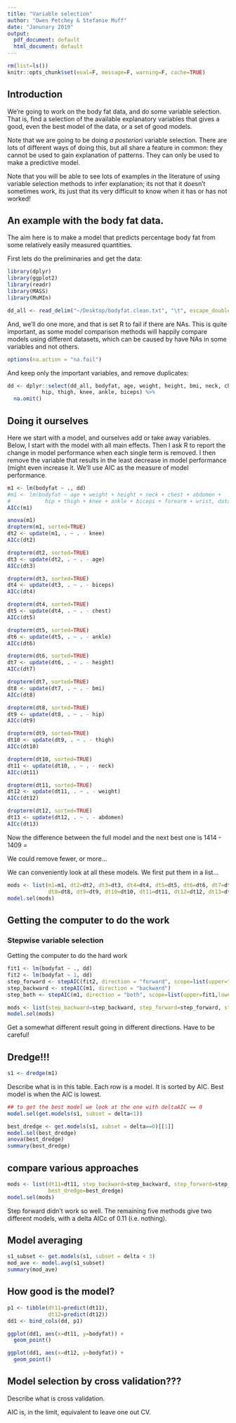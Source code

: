 ```yaml
---
title: "Variable selection"
author: "Owen Petchey & Stefanie Muff"
date: "Janunary 2019"
output:
  pdf_document: default
  html_document: default
---
```


```r
rm(list=ls())
knitr::opts_chunk$set(eval=F, message=F, warning=F, cache=TRUE)
```

## Introduction

We're going to work on the body fat data, and do some variable selection. That is, find a selection of the available explanatory variables that gives a good, even the best model of the data, or a set of good models.

Note that we are going to be doing *a posteriori* variable selection. There are lots of different ways of doing this, but all share a feature in common: they cannot be used to gain explanation of patterns. They can only be used to make a predictive model.

Note that you will be able to see lots of examples in the literature of using variable selection methods to infer explanation; its not that it doesn't sometimes work, its just that its very difficult to know when it has or has not worked!

## An example with the body fat data.

The aim here is to make a model that predicts percentage body fat from some relatively easily measured quantities.

First lets do the preliminaries and get the data:

```r
library(dplyr)
library(ggplot2)
library(readr)
library(MASS)
library(MuMIn)

dd_all <- read_delim("~/Desktop/bodyfat.clean.txt", "\t", escape_double = FALSE, trim_ws = TRUE)
```

And, we'll do one more, and that is set R to fail if there are NAs. This is quite important, as some model comparison methods will happily compare models using different datasets, which can be caused by have NAs in some variables and not others.

```r
options(na.action = "na.fail")
```

And keep only the important variables, and remove duplicates:

```r
dd <- dplyr::select(dd_all, bodyfat, age, weight, height, bmi, neck, chest, abdomen,
           hip, thigh, knee, ankle, biceps) %>%
  na.omit()
```


## Doing it ourselves

Here we start with a model, and ourselves add or take away variables.
Below, I start with the model with all main effects.
Then I ask R to report the change in model performance when each single term is removed.
I then remove the variable that results in the least decrease in model performance (might even increase it.
We'll use AIC as the measure of model performance.


```r
m1 <- lm(bodyfat ~ ., dd)
#m1 <- lm(bodyfat ~ age + weight + height + neck + chest + abdomen +
#           hip + thigh + knee + ankle + biceps + forearm + wrist, data=dd)
AICc(m1)
```

```r
anova(m1)
dropterm(m1, sorted=TRUE)
dt2 <- update(m1, . ~ . - knee)
AICc(dt2)

dropterm(dt2, sorted=TRUE)
dt3 <- update(dt2, . ~ . - age)
AICc(dt3)

dropterm(dt3, sorted=TRUE)
dt4 <- update(dt3, . ~ . - biceps)
AICc(dt4)

dropterm(dt4, sorted=TRUE)
dt5 <- update(dt4, . ~ . - chest)
AICc(dt5)

dropterm(dt5, sorted=TRUE)
dt6 <- update(dt5, . ~ . - ankle)
AICc(dt6)

dropterm(dt6, sorted=TRUE)
dt7 <- update(dt6, . ~ . - height)
AICc(dt7)

dropterm(dt7, sorted=TRUE)
dt8 <- update(dt7, . ~ . - bmi)
AICc(dt8)

dropterm(dt8, sorted=TRUE)
dt9 <- update(dt8, . ~ . - hip)
AICc(dt9)

dropterm(dt9, sorted=TRUE)
dt10 <- update(dt9, . ~ . - thigh)
AICc(dt10)

dropterm(dt10, sorted=TRUE)
dt11 <- update(dt10, . ~ . - neck)
AICc(dt11)

dropterm(dt11, sorted=TRUE)
dt12 <- update(dt11, . ~ . - weight)
AICc(dt12)

dropterm(dt12, sorted=TRUE)
dt13 <- update(dt12, . ~ . - abdomen)
AICc(dt13)

```


Now the difference between the full model and the next best one is 1414 - 1409 =

We could remove fewer, or more...

We can conveniently look at all these models. We first put them in a list...

```r
mods <- list(m1=m1, dt2=dt2, dt3=dt3, dt4=dt4, dt5=dt5, dt6=dt6, dt7=dt7,
             dt8=dt8, dt9=dt9, dt10=dt10, dt11=dt11, dt12=dt12, dt13=dt13)
model.sel(mods)

```






## Getting the computer to do the work

### Stepwise variable selection

Getting the computer to do the hard work

```r
fit1 <- lm(bodyfat ~ ., dd)
fit2 <- lm(bodyfat ~ 1, dd)
step_forward <- stepAIC(fit2, direction = "forward", scope=list(upper=fit1,lower=fit2))
step_backward <- stepAIC(m1, direction = "backward")
step_both <- stepAIC(m1, direction = "both", scope=list(upper=fit1,lower=fit2))

mods <- list(step_backward=step_backward, step_forward=step_forward, step_both=step_both)
model.sel(mods)

```

Get a somewhat different result going in different directions. Have to be careful!


## Dredge!!!



```r

s1 <- dredge(m1)

```

Describe what is in this table. Each row is a model. It is sorted by AIC. Best model is when the AIC is lowest.

```r

## to get the best model we look at the one with deltaAIC == 0
model.sel(get.models(s1, subset = delta<1))

best_dredge <- get.models(s1, subset = delta==0)[[1]]
model.sel(best_dredge)
anova(best_dredge)
summary(best_dredge)
```

## compare various approaches

```r
mods <- list(dt11=dt11, step_backward=step_backward, step_forward=step_forward, step_both=step_both,
             best_dredge=best_dredge)
model.sel(mods)
```

Step forward didn't work so well.
The remaining five methods give two different models, with a delta AICc of 0.11 (i.e. nothing).





## Model averaging 

```r
s1_subset <- get.models(s1, subset = delta < 3)
mod_ave <- model.avg(s1_subset)
summary(mod_ave)
```


## How good is the model?

```r
p1 <- tibble(dt11=predict(dt11),
             dt12=predict(dt12))
dd1 <- bind_cols(dd, p1)

ggplot(dd1, aes(x=dt11, y=bodyfat)) +
  geom_point()

ggplot(dd1, aes(x=dt12, y=bodyfat)) +
  geom_point()

```



## Model selection by cross validation???

Describe what is cross validation.

AIC is, in the limit, equivalent to leave one out CV.





